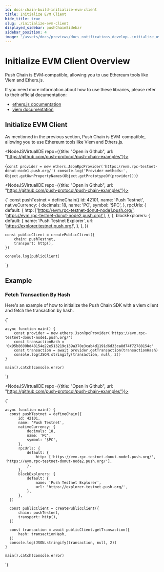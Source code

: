 ```yaml
---
id: docs-chain-build-initialize-evm-client
title: Initialize EVM Client
hide_title: true
slug: ./initialize-evm-client
displayed_sidebar: pushChainSidebar
sidebar_position: 4
image: '/assets/docs/previews/docs_notifications_develop--initialize_user.png'
---
```


# Initialize EVM Client Overview

Push Chain is EVM-compatible, allowing you to use Ethereum tools like Viem and Ethers.js.

If you need more information about how to use these libraries, please refer to their official documentation:
- [ethers.js documentation](https://docs.ethers.org/)
- [viem documentation](https://viem.sh/)

<head>
  <title>{`Initialize EVM Client | Push Chain | Push Documentation`}</title>
</head>


## Initialize EVM Client

As mentioned in the previous section, Push Chain is EVM-compatible, allowing you to use Ethereum tools like Viem and Ethers.js.

<Tabs groupId="initialize-evm-client">
  <TabItem value='ethers_v6' label='Ethers (V6)' default>

<NodeJSVirtualIDE repo={{title: "Open in Github", url: "https://github.com/push-protocol/push-chain-examples"}}>

{`
    const provider = new ethers.JsonRpcProvider('https://evm.rpc-testnet-donut-node1.push.org/')
    console.log('Provider methods:', Object.getOwnPropertyNames(Object.getPrototypeOf(provider)))
`}

</NodeJSVirtualIDE>

  </TabItem>
<TabItem value='viem' label='Viem'>

<NodeJSVirtualIDE repo={{title: "Open in Github", url: "https://github.com/push-protocol/push-chain-examples"}}>

{`
    const pushTestnet = defineChain({
        id: 42101,
        name: 'Push Testnet',
        nativeCurrency: {
            decimals: 18,
            name: 'PC',
            symbol: '$PC',
        },
        rpcUrls: {
            default: {
                http: ['https://evm.rpc-testnet-donut-node1.push.org/', 'https://evm.rpc-testnet-donut-node2.push.org/'],
            },
        },
        blockExplorers: {
            default: {
                name: 'Push Testnet Explorer',
                url: 'https://explorer.testnet.push.org/',
            },
        },
    })

    const publicClient = createPublicClient({
        chain: pushTestnet,
        transport: http(),
    })

    console.log(publicClient)
`}

</NodeJSVirtualIDE>

</TabItem>
</Tabs>

## Example

### Fetch Transaction By Hash

Here's an example of how to initialize the Push Chain SDK with a viem client and fetch the transaction by hash.

<Tabs groupId="initialize-evm-client">
  <TabItem value='ethers_v6' label='Ethers (V6)' default>
  <NodeJSVirtualIDE repo={{title: "Open in Github", url: "https://github.com/push-protocol/push-chain-examples"}}>

{`


    async function main() {
        const provider = new ethers.JsonRpcProvider('https://evm.rpc-testnet-donut-node1.push.org/')
        const transactionHash = '0x95b8600bd48154e22e513219c139a370e3cab4d1191d6d33ca8d74f72788154c'
        const transaction = await provider.getTransaction(transactionHash)
        console.log(JSON.stringify(transaction, null, 2))
    }

    main().catch(console.error)

`}

</NodeJSVirtualIDE>

</TabItem>

  <TabItem value='viem' label='Viem'>

<NodeJSVirtualIDE repo={{title: "Open in Github", url: "https://github.com/push-protocol/push-chain-examples"}}>

{`


    async function main() {
      const pushTestnet = defineChain({
          id: 42101,
          name: 'Push Testnet',
          nativeCurrency: {
              decimals: 18,
              name: 'PC',
              symbol: '$PC',
          },
          rpcUrls: {
              default: {
                  http: ['https://evm.rpc-testnet-donut-node1.push.org/', 'https://evm.rpc-testnet-donut-node2.push.org/'],
              },
          },
          blockExplorers: {
              default: {
                  name: 'Push Testnet Explorer',
                  url: 'https://explorer.testnet.push.org/',
              },
          },
      })

      const publicClient = createPublicClient({
          chain: pushTestnet,
          transport: http(),
      })

      const transaction = await publicClient.getTransaction({
          hash: transactionHash,
      })
      console.log(JSON.stringify(transaction, null, 2))
    }

    main().catch(console.error)

`}

</NodeJSVirtualIDE>

</TabItem>
</Tabs>